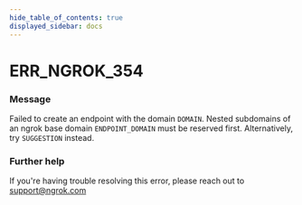 ```yaml
---
hide_table_of_contents: true
displayed_sidebar: docs
---
```



# ERR_NGROK_354

### Message

Failed to create an endpoint with the domain `DOMAIN`. Nested subdomains of an ngrok base domain `ENDPOINT_DOMAIN` must be reserved first. Alternatively, try `SUGGESTION` instead.

<ErrorDetails error="err_ngrok_354" />

### Further help

If you're having trouble resolving this error, please reach out to [support@ngrok.com](mailto:support@ngrok.com?subject=Help%20with%20ERR_NGROK_354)
